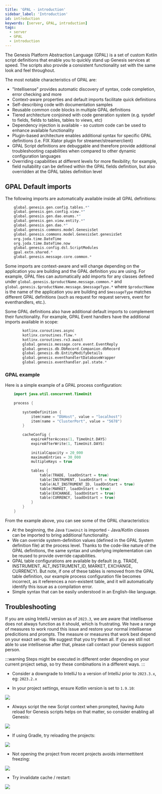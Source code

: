 ```yaml
---
title: 'GPAL - introduction'
sidebar_label: 'Introduction'
id: introduction
keywords: [server, GPAL, introduction]
tags:
  - server
  - GPAL
  - introduction
---
```


The Genesis Platform Abstraction Language (GPAL) is a set of custom Kotlin script definitions that enable you to quickly stand up Genesis services at speed. The scripts also provide a consistent functionality set with the same look and feel throughout.

The most notable characteristics of GPAL are:
* "Intellisense" provides automatic discovery of syntax, code completion, error checking and more
* Context-aware properties and default imports facilitate quick definitions
* Self-describing code with documentation samples
* Reusable common code blocks in multiple GPAL definitions
* Tiered architecture conjoined with code generation system (e.g. sysdef to fields, fields to tables, tables to views, etc)
* Dependency injection is available - so custom code can be used to enhance available functionality
* Plugin-based architecture enables additional syntax for specific GPAL definitions (i.e. FIX Xlator plugin for streamer/streamerclient)
* GPAL Script definitions are debuggable and therefore provide additional troubleshooting capabilities when compared to other dynamic configuration languages
* Overriding capabilities at different levels for more flexibility; for example, field nullability can be defined within the GPAL fields definition, but also overridden at the GPAL tables definition level

## GPAL Default imports

The following imports are automatically available inside all GPAL definitions:

```kotlin
    global.genesis.gen.config.tables.*"
    global.genesis.gen.config.view.*"
    global.genesis.gen.dao.enums.*"
    global.genesis.gen.view.entity.*"
    global.genesis.gen.dao.*"
    global.genesis.commons.model.GenesisSet
    global.genesis.commons.model.GenesisSet.genesisSet   
    org.joda.time.DateTime
    org.joda.time.DateTime.now
    global.genesis.config.dsl.ScriptModules
    gpal.extn.shared.*
    global.genesis.message.core.common.*
```

Some imports are context-aware and will change depending on the application you are building and the GPAL definition you are using. For example, GPAL files can automatically add imports for any classes defined under
`global.genesis.$productName.message.common.*` and `global.genesis.$productName.message.$messageType.*` where `$productName` is the name of the application you are building and `$messageType` matches different GPAL definitions (such as request for request servers, event for eventhandlers, etc.).

Some GPAL definitions also have additional default imports to complement their functionality. For example, GPAL Event handlers have the additional imports available in scope:

```kotlin
        kotlinx.coroutines.async
        kotlinx.coroutines.flow.*
        kotlinx.coroutines.rx3.await
        global.genesis.message.core.event.EventReply
        global.genesis.db.DbRecord.Companion.dbRecord
        global.genesis.db.EntityModifyDetails
        global.genesis.eventhandlertDatabaseWrapper
        global.genesis.eventhandler.pal.state.*
```

### GPAL example

Here is a simple example of a GPAL process configuration:

```kotlin
    import java.util.concurrent.TimeUnit
    
    process {
    
        systemDefinition {
            item(name = "DbHost", value = "localhost")
            item(name = "ClusterPort", value = "5678")
        }
    
        cacheConfig {
            expireAfterAccess(1, TimeUnit.DAYS)
            expireAfterWrite(1, TimeUnit.DAYS)
    
            initialCapacity = 20_000
            maximumEntries = 30_000
            multipleKeys = true
    
            tables {
                table(TRADE, loadOnStart = true)
                table(INSTRUMENT, loadOnStart = true)
                table(ALT_INSTRUMENT_ID, loadOnStart = true)
                table(MARKET, loadOnStart = true)
                table(EXCHANGE, loadOnStart = true)
                table(CURRENCY, loadOnStart = true)
            }
        }
    }
```

From the example above, you can see some of the GPAL characteristics:

* At the beginning, the Java `TimeUnit` is imported - Java/Kotlin classes can be imported to bring additional functionality.
* We can override system-definition values (defined in the GPAL System definition file) at the process level. Thanks to the code-like nature of the GPAL definitions, the same syntax and underlying implementation can be reused to provide override capabilities.
* GPAL table configurations are available by default (e.g. TRADE, INSTRUMENT, ALT_INSTRUMENT_ID, MARKET, EXCHANGE, CURRENCY). But note, if one of these tables is removed from the GPAL table definition, our example process configuration file becomes incorrect, as it references a non-existent table, and it will automatically identify this issue as a compilation error.
* Simple syntax that can be easily understood in an English-like language.

## Troubleshooting

If you are using IntelliJ version as of `2023.3`, we are aware that intellisense does not always function as it should, which is frustrating.
We have a range of measures to work round this issue and restore your normal intellisense predicitions and prompts.
The measure or measures that work best depend on your exact set-up. We suggest that you try them all.
If you are still not able to use intellisense after that, please call contact your Genesis support person.

:::warning
Steps might be executed in different order depending on your current project setup, so try these combinations in a different ways.
:::

- Consider a downgrade to IntelliJ to a version of IntelliJ prior to `2023.3.x`, eg: `2023.2.x`

- In your project settings, ensure Kotlin version is set to `1.9.10`:

![](/img/intellij-kotlinc.png)

- Always script the new Script context when prompted, having Auto reload for Genesis scripts helps on that matter, so consider enabling all Genesis:

![](/img/intellij-kotlin-scripting.png)

- If using Gradle, try reloading the projects:

![](/img/intellij-refresh-gradle.png)

- Not opening the project from recent projects avoids intermettitent freezing:

![](/img/intellij-recent-projects.png)

- Try invalidate cache / restart:

![](/img/intellij-invalidate-caches.png)